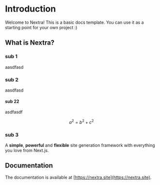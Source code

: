 # Introduction
 
Welcome to Nextra! This is a basic docs template. You can use it as a starting point for your own project :)

## What is Nextra?

### sub 1
aasdfasd

### sub 2
aasdfasd

#### sub 22
asdfasdf


$$
a^2 = b^2 + c^2
$$
### sub 3
A **simple**, **powerful** and **flexible** site generation framework with everything you love from Next.js.

## Documentation

The documentation is available at [https://nextra.site](https://nextra.site).
